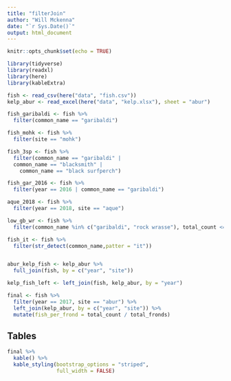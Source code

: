 ```yaml
---
title: "filterJoin"
author: "Will Mckenna"
date: "`r Sys.Date()`"
output: html_document
---
```


```r
knitr::opts_chunk$set(echo = TRUE)

library(tidyverse)
library(readxl)
library(here) 
library(kableExtra)

fish <- read_csv(here("data", "fish.csv"))
kelp_abur <- read_excel(here("data", "kelp.xlsx"), sheet = "abur")

```

```r

fish_garibaldi <- fish %>%
  filter(common_name == "garibaldi")

fish_mohk <- fish %>%
  filter(site == "mohk")

fish_3sp <- fish %>%
  filter(common_name == "garibaldi" |
  common_name == "blacksmith" |
    common_name == "black surfperch")

fish_gar_2016 <- fish %>% 
  filter(year == 2016 | common_name == "garibaldi")

aque_2018 <- fish %>%
  filter(year == 2018, site == "aque")

low_gb_wr <- fish %>%
  filter(common_name %in% c("garibaldi", "rock wrasse"), total_count <= 10 )

fish_it <- fish %>%
  filter(str_detect(common_name,patter = "it"))


abur_kelp_fish <- kelp_abur %>% 
  full_join(fish, by = c("year", "site")) 

kelp_fish_left <- left_join(fish, kelp_abur, by = "year")

final <- fish %>% 
  filter(year == 2017, site == "abur") %>% 
  left_join(kelp_abur, by = c("year", "site")) %>%
  mutate(fish_per_frond = total_count / total_fronds)

```

## Tables

```r
final %>%
  kable() %>%
  kable_styling(bootstrap_options = "striped",
                full_width = FALSE)

```



